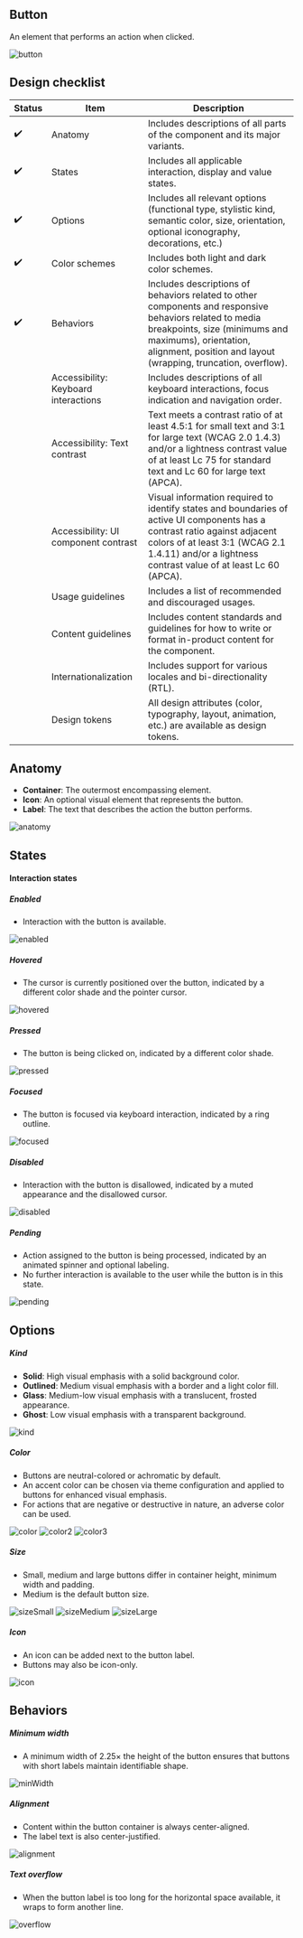 
## Button

An element that performs an action when clicked.

<Image src={imageSrc.button} alt='button' />

## Design checklist

| Status | Item                                 | Description                                                                                                                                                                                                                       |
| ------ | ------------------------------------ | --------------------------------------------------------------------------------------------------------------------------------------------------------------------------------------------------------------------------------- |
| ✔️     | Anatomy                              | Includes descriptions of all parts of the component and its major variants.                                                                                                                                                       |
| ✔️     | States                               | Includes all applicable interaction, display and value states.                                                                                                                                                                    |
| ✔️     | Options                              | Includes all relevant options (functional type, stylistic kind, semantic color, size, orientation, optional iconography, decorations, etc.)                                                                                       |
| ✔️     | Color schemes                        | Includes both light and dark color schemes.                                                                                                                                                                                       |
| ✔️     | Behaviors                            | Includes descriptions of behaviors related to other components and responsive behaviors related to media breakpoints, size (minimums and maximums), orientation, alignment, position and layout (wrapping, truncation, overflow). |
|        | Accessibility: Keyboard interactions | Includes descriptions of all keyboard interactions, focus indication and navigation order.                                                                                                                                        |
|        | Accessibility: Text contrast         | Text meets a contrast ratio of at least 4.5:1 for small text and 3:1 for large text (WCAG 2.0 1.4.3) and/or a lightness contrast value of at least Lc 75 for standard text and Lc 60 for large text (APCA).                       |
|        | Accessibility: UI component contrast | Visual information required to identify states and boundaries of active UI components has a contrast ratio against adjacent colors of at least 3:1 (WCAG 2.1 1.4.11) and/or a lightness contrast value of at least Lc 60 (APCA).  |
|        | Usage guidelines                     | Includes a list of recommended and discouraged usages.                                                                                                                                                                            |
|        | Content guidelines                   | Includes content standards and guidelines for how to write or format in-product content for the component.                                                                                                                        |
|        | Internationalization                 | Includes support for various locales and bi-directionality (RTL).                                                                                                                                                                 |
|        | Design tokens                        | All design attributes (color, typography, layout, animation, etc.) are available as design tokens.                                                                                                                                |

## Anatomy

- **Container**: The outermost encompassing element.
- **Icon**: An optional visual element that represents the button.
- **Label**: The text that describes the action the button performs.

<Image src={imageSrc.anatomy} alt='anatomy' />

## States

#### Interaction states

##### Enabled

- Interaction with the button is available.

<Image src={imageSrc.enabled} alt='enabled' />

##### Hovered

- The cursor is currently positioned over the button, indicated by a different color shade and the pointer cursor.

<Image src={imageSrc.hovered} alt='hovered' />

##### Pressed

- The button is being clicked on, indicated by a different color shade.

<Image src={imageSrc.pressed} alt='pressed' />

##### Focused

- The button is focused via keyboard interaction, indicated by a ring outline.

<Image src={imageSrc.focused} alt='focused' />

##### Disabled

- Interaction with the button is disallowed, indicated by a muted appearance and the disallowed cursor.

<Image src={imageSrc.disabled} alt='disabled' />

##### Pending

- Action assigned to the button is being processed, indicated by an animated spinner and optional labeling.
- No further interaction is available to the user while the button is in this state.

<Image src={imageSrc.pending} alt='pending' />

## Options

##### Kind

- **Solid**: High visual emphasis with a solid background color.
- **Outlined**: Medium visual emphasis with a border and a light color fill.
- **Glass**: Medium-low visual emphasis with a translucent, frosted appearance.
- **Ghost**: Low visual emphasis with a transparent background.

<Image src={imageSrc.kind} alt='kind' />

##### Color

- Buttons are neutral-colored or achromatic by default.
- An accent color can be chosen via theme configuration and applied to buttons for enhanced visual emphasis.
- For actions that are negative or destructive in nature, an adverse color can be used.

<Image src={imageSrc.color} alt='color' />
<Image src={imageSrc.color2} alt='color2' />
<Image src={imageSrc.color3} alt='color3' />

##### Size

- Small, medium and large buttons differ in container height, minimum width and padding.
- Medium is the default button size.

<Image src={imageSrc.sizeSmall} alt='sizeSmall' />
<Image src={imageSrc.sizeMedium} alt='sizeMedium' />
<Image src={imageSrc.sizeLarge} alt='sizeLarge' />

##### Icon

- An icon can be added next to the button label.
- Buttons may also be icon-only.

<Image src={imageSrc.icon} alt='icon' />

## Behaviors

##### Minimum width

- A minimum width of 2.25× the height of the button ensures that buttons with short labels maintain identifiable shape.

<Image src={imageSrc.minWidth} alt='minWidth' />

##### Alignment

- Content within the button container is always center-aligned.
- The label text is also center-justified.

<Image src={imageSrc.alignment} alt='alignment' />

##### Text overflow

- When the button label is too long for the horizontal space available, it wraps to form another line.

<Image src={imageSrc.overflow} alt='overflow' />
